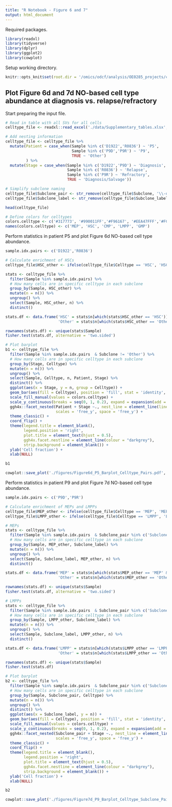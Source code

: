 ```yaml
---
title: "R Notebook - Figure 6 and 7"
output: html_document
---
```


Required packages.
```r
library(readxl)
library(tidyverse)
library(dplyr)
library(ggplot2)
library(cowplot)
```

Setup working directory.
```r
knitr::opts_knit$set(root.dir = '/omics/odcf/analysis/OE0285_projects/chip-in-bm/CK-AML_manuscript/') # Change to your working directory
```

## Plot Figure 6d and 7d NO-based cell type abundance at diagnosis vs. relapse/refractory

Start preparing the input file.
```r
# Read in table with all SVs for all cells
celltype_file <- readxl::read_excel('./data/Supplementary_tables.xlsx', skip = 1, sheet = 'Supplementary Table 7')

# Add nesting information
celltype_file <- celltype_file %>%
  mutate(Patient = case_when(Sample %in% c('D1922','R0836') ~ 'P5',
                             Sample %in% c('P9D','P9R') ~ 'P9',
                             TRUE ~ 'Other')
         ) %>%
  mutate(Stage = case_when(Sample %in% c('D1922','P9D') ~ 'Diagnosis',
                           Sample %in% c('R0836') ~ 'Relapse',
                           Sample %in% c('P9R') ~ 'Refractory',
                           TRUE ~ 'Diagnosis/Salvage'))

# Simplify subclone naming
celltype_file$Subclone_pair <- str_remove(celltype_file$Subclone, '\\-derived')
celltype_file$Subclone_label <- str_remove(celltype_file$Subclone_label, '\\-derived')

head(celltype_file)

# Define colors for celltypes
colors.celltype <- c('#317773', '#990011FF','#F96167', '#EEA47FFF','#FCE77D')
names(colors.celltype) <- c('MEP', 'HSC', 'CMP', 'LMPP', 'GMP')

```

Perform statistics in patient P5 and plot Figure 6d NO-based cell type abundance.
```r
sample.idx.pairs <- c('D1922','R0836')

# Calculate enrichment of HSCs
celltype_file$HSC_other <- ifelse(celltype_file$Celltype == 'HSC', 'HSC', 'Other')

stats <- celltype_file %>%
  filter(Sample %in% sample.idx.pairs) %>%
  # How many cells are in specific celltype in each subclone
  group_by(Sample, HSC_other) %>%
  mutate(n = n()) %>%
  ungroup() %>%
  select(Sample, HSC_other, n) %>%
  distinct()

stats.df <- data.frame('HSC' = stats$n[which(stats$HSC_other == 'HSC')],
                       'Other' = stats$n[which(stats$HSC_other == 'Other')])

rownames(stats.df) <- unique(stats$Sample)
fisher.test(stats.df, alternative = 'two.sided')

# Plot barplot
b1 <- celltype_file %>%
  filter(Sample %in% sample.idx.pairs  & Subclone != 'Other') %>%
  # How many cells are in specific celltype in each subclone
  group_by(Stage, Celltype) %>%
  mutate(n = n()) %>%
  ungroup() %>%
  select(Sample, Celltype, n, Patient, Stage) %>%
  distinct() %>%
  ggplot(aes(x = Stage, y = n, group = Celltype)) +
  geom_bar(aes(fill = Celltype), position = 'fill', stat = 'identity', width = 0.4) +
  scale_fill_manual(values = colors.celltype) +
  scale_y_continuous(breaks = seq(0, 1, 0.2), expand = expansion(add = c(0, 0.05))) +
  ggh4x::facet_nested(Patient + Stage ~., nest_line = element_line(linetype = 2), solo_line = F, resect = unit(0.5, "cm"),
                      scales = 'free_y', space = 'free_y') +
  theme_classic() +
  coord_flip() +
  theme(legend.title = element_blank(),
        legend.position = 'right',
        plot.title = element_text(hjust = 0.5),
        ggh4x.facet.nestline = element_line(colour = "darkgrey"),
        strip.background = element_blank()) +
  ylab('Cell fraction') +
  xlab(NULL) 

b1

cowplot::save_plot('./figures/Figure6d_P5_Barplot_Celltype_Pairs.pdf', b1, base_height = 2, base_width = 3.5)
```
Perform statistics in patient P9 and plot Figure 7d NO-based cell type abundance.

```r
sample.idx.pairs <- c('P9D','P9R')

# Calculate enrichment of MEPs and LMPPs
celltype_file$MEP_other <- ifelse(celltype_file$Celltype == 'MEP', 'MEP', 'Other')
celltype_file$LMPP_other <- ifelse(celltype_file$Celltype == 'LMPP', 'LMPP', 'Other')

# MEPs
stats <- celltype_file %>%
  filter(Sample %in% sample.idx.pairs  & Subclone_pair %in% c('Subclone1', 'Subclone3')) %>%
  # How many cells are in specific celltype in each subclone
  group_by(Sample, MEP_other, Subclone_label) %>%
  mutate(n = n()) %>%
  ungroup() %>%
  select(Sample, Subclone_label, MEP_other, n) %>%
  distinct()

stats.df <- data.frame('MEP' = stats$n[which(stats$MEP_other == 'MEP' & stats$Subclone_label == 'SC3')],
                       'Other' = stats$n[which(stats$MEP_other == 'Other' & stats$Subclone_label == 'SC3')])

rownames(stats.df) <- unique(stats$Sample)
fisher.test(stats.df, alternative = 'two.sided')

# LMPPs
stats <- celltype_file %>%
  filter(Sample %in% sample.idx.pairs  & Subclone_pair %in% c('Subclone1', 'Subclone3')) %>%
  # How many cells are in specific celltype in each subclone
  group_by(Sample, LMPP_other, Subclone_label) %>%
  mutate(n = n()) %>%
  ungroup() %>%
  select(Sample, Subclone_label, LMPP_other, n) %>%
  distinct()

stats.df <- data.frame('LMPP' = stats$n[which(stats$LMPP_other == 'LMPP' & stats$Subclone_label == 'SC3')],
                       'Other' = stats$n[which(stats$LMPP_other == 'Other' & stats$Subclone_label == 'SC3')])

rownames(stats.df) <- unique(stats$Sample)
fisher.test(stats.df)

# Plot barplot
b2 <- celltype_file %>%
  filter(Sample %in% sample.idx.pairs  & Subclone_pair %in% c('Subclone1', 'Subclone3')) %>%
  # How many cells are in specific celltype in each subclone
  group_by(Sample, Subclone_pair, Celltype) %>%
  mutate(n = n()) %>%
  ungroup() %>%
  distinct() %>%
  ggplot(aes(x = Subclone_label, y = n)) +
  geom_bar(aes(fill = Celltype), position = 'fill', stat = 'identity', width = 0.4) +
  scale_fill_manual(values = colors.celltype) +
  scale_y_continuous(breaks = seq(0, 1, 0.2), expand = expansion(add = c(0, 0.05))) +
  ggh4x::facet_nested(Subclone_pair + Stage ~., nest_line = element_line(linetype = 2), solo_line = F, resect = unit(0.5, "cm"),
                      scales = 'free_y', space = 'free_y') +
  theme_classic() +
  coord_flip() +
  theme(legend.title = element_blank(),
        legend.position = 'right',
        plot.title = element_text(hjust = 0.5),
        ggh4x.facet.nestline = element_line(colour = "darkgrey"),
        strip.background = element_blank()) +
  ylab('Cell fraction') +
  xlab(NULL) 

b2

cowplot::save_plot('./figures/Figure7d_P9_Barplot_Celltype_Subclone_Pairs.pdf', b2, base_height = 2, base_width = 3.5)

```


